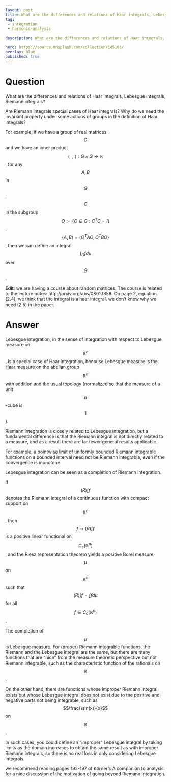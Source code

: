 ---
layout: post
title: What are the differences and relations of Haar integrals, Lebesgue integrals, Riemann integrals
tag:
 - integration
 - harmonic-analysis

description: What are the differences and relations of Haar integrals, Lebesgue integrals, Riemann integrals

hero: https://source.unsplash.com/collection/145103/
overlay: blue 
published: true
---

# Question 

What are the differences and relations of Haar integrals, Lebesgue integrals, Riemann integrals?

<!--break-->


Are Riemann integrals special cases of Haar integrals? Why do we need the invariant property under some actions of groups in the definition of Haar integrals? 

For example, if we have a group of real matrices $$G$$ and we have an inner product $$\langle\>\ ,\ \rangle: G \times G \to \mathbb{R}$$, for any $$A, B$$ in $$G$$, $$C$$ in the subgroup $$O:=\{C\in G: C^{T}C=I\}$$, $$\langle A, B\rangle=\langle O^{T}AO,O^{T}BO\rangle$$, then we can define an integral $$\int_{G} f d\mu$$ over $$G$$.


**Edit**: we are  having a course about random matrices. The course is related to the lecture notes: http://arxiv.org/abs/0801.1858. On page 2, equation (2.4), we think that the integral is a haar integral. we don't know why we need (2.5) in the paper.

# Answer 


Lebesgue integration, in the sense of integration with respect to Lebesgue measure on $$\mathbb{R}^n$$, is a special case of Haar integration, because Lebesgue measure is the Haar measure on the abelian group $$\mathbb{R}^n$$ with addition and the usual topology (normalized so that the measure of a unit $$n$$-cube is $$1$$).  

Riemann integration is closely related to Lebesgue integration, but a fundamental difference is that the Riemann integral is not directly related to a measure, and as a result there are far fewer general results applicable.  

For example, a pointwise limit of uniformly bounded Riemann integrable functions on a bounded interval need not be Riemann integrable, even if the convergence is monotone. 

Lebesgue integration can be seen as a completion of Riemann integration.  

If $$(R)\int f$$ denotes the Riemann integral of a continuous function with compact support on $$\mathbb{R}^n$$, then $$f\mapsto(R)\int f$$ is a positive linear functional on $$C_c(\mathbb{R}^n)$$, and the Riesz representation theorem yields a positive Borel measure $$\mu$$ on $$\mathbb{R}^n$$ such that $$(R)\int f=\int fd\mu$$ for all $$f\in C_c(\mathbb{R}^n)$$.  

The completion of $$\mu$$ is Lebesgue measure.  For (proper) Riemann integrable functions, the Riemann and the Lebesgue integral are the same, but there are many functions that are "nice" from the measure theoretic perspective but not Riemann integrable, such as the characteristic function of the rationals on $$\mathbb{R}$$.  

On the other hand, there are functions whose improper Riemann integral exists but whose Lebesgue integral does not exist due to the positive and negative parts not being integrable, such as $$\frac{\sin(x)}{x}$$ on $$\mathbb{R}$$.  

In such cases, you could define an "improper" Lebesgue integral by taking limits as the domain increases to obtain the same result as with improper Riemann integrals, so there is no real loss in only considering Lebesgue integrals.

we recommend reading pages 195-197 of Körner's A companion to analysis for a nice discussion of the motivation of going beyond Riemann integration.


